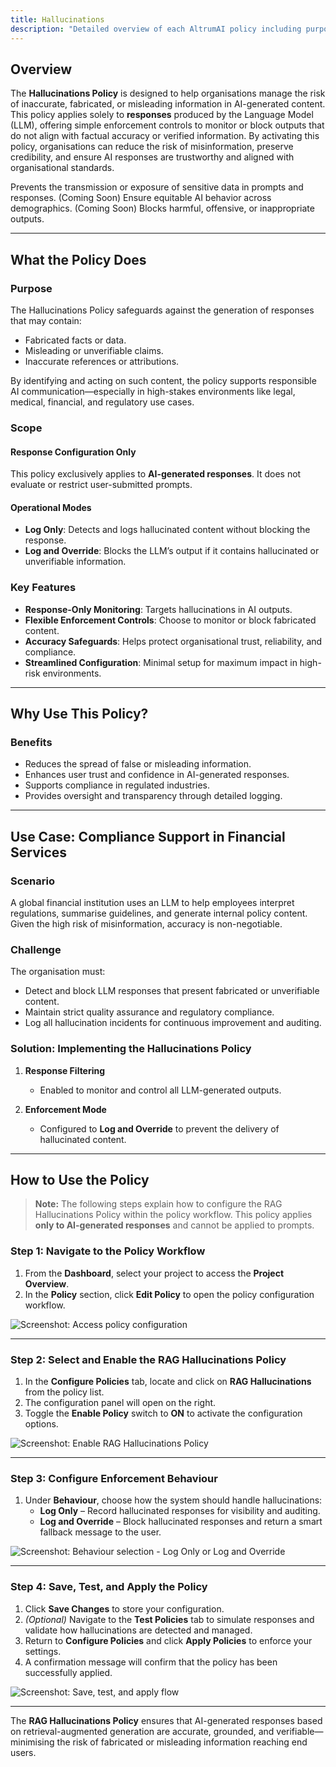 ```yaml
---
title: Hallucinations
description: "Detailed overview of each AltrumAI policy including purpose, features, and usage guidance."
---
```


## Overview

The **Hallucinations Policy** is designed to help organisations manage the risk of inaccurate, fabricated, or misleading information in AI-generated content. This policy applies solely to **responses** produced by the Language Model (LLM), offering simple enforcement controls to monitor or block outputs that do not align with factual accuracy or verified information.
By activating this policy, organisations can reduce the risk of misinformation, preserve credibility, and ensure AI responses are trustworthy and aligned with organisational standards.

<CardGroup cols={2}>
  <Card
    title="Data Privacy"
    icon="lock"
    href="#data-privacy-policy"
  >
    Prevents the transmission or exposure of sensitive data in prompts and responses.
  </Card>
  <Card
    title="Bias & Fairness"
    icon="balance-scale"
    href="#bias-and-fairness-policy"
  >
    (Coming Soon) Ensure equitable AI behavior across demographics.
  </Card>
  <Card
    title="Toxic Content"
    icon="radiation"
    href="#toxic-content-policy"
  >
    (Coming Soon) Blocks harmful, offensive, or inappropriate outputs.
  </Card>
</CardGroup>

---

## What the Policy Does

### Purpose

The Hallucinations Policy safeguards against the generation of responses that may contain:

- Fabricated facts or data.
- Misleading or unverifiable claims.
- Inaccurate references or attributions.

By identifying and acting on such content, the policy supports responsible AI communication—especially in high-stakes environments like legal, medical, financial, and regulatory use cases.

### Scope

#### Response Configuration Only

This policy exclusively applies to **AI-generated responses**. It does not evaluate or restrict user-submitted prompts.

#### Operational Modes

- **Log Only**: Detects and logs hallucinated content without blocking the response.
- **Log and Override**: Blocks the LLM’s output if it contains hallucinated or unverifiable information.

### Key Features

- **Response-Only Monitoring**: Targets hallucinations in AI outputs.
- **Flexible Enforcement Controls**: Choose to monitor or block fabricated content.
- **Accuracy Safeguards**: Helps protect organisational trust, reliability, and compliance.
- **Streamlined Configuration**: Minimal setup for maximum impact in high-risk environments.

---

## Why Use This Policy?

### Benefits

- Reduces the spread of false or misleading information.
- Enhances user trust and confidence in AI-generated responses.
- Supports compliance in regulated industries.
- Provides oversight and transparency through detailed logging.

---

## Use Case: Compliance Support in Financial Services

### Scenario

A global financial institution uses an LLM to help employees interpret regulations, summarise guidelines, and generate internal policy content. Given the high risk of misinformation, accuracy is non-negotiable.

### Challenge

The organisation must:

- Detect and block LLM responses that present fabricated or unverifiable content.
- Maintain strict quality assurance and regulatory compliance.
- Log all hallucination incidents for continuous improvement and auditing.

### Solution: Implementing the Hallucinations Policy

1. **Response Filtering**  
   - Enabled to monitor and control all LLM-generated outputs.

2. **Enforcement Mode**  
   - Configured to **Log and Override** to prevent the delivery of hallucinated content.

---

## How to Use the Policy

> **Note:** The following steps explain how to configure the RAG Hallucinations Policy within the policy workflow. This policy applies **only to AI-generated responses** and cannot be applied to prompts.

### Step 1: Navigate to the Policy Workflow

1. From the **Dashboard**, select your project to access the **Project Overview**.
2. In the **Policy** section, click **Edit Policy** to open the policy configuration workflow.

![Screenshot: Access policy configuration](#)

---

### Step 2: Select and Enable the RAG Hallucinations Policy

1. In the **Configure Policies** tab, locate and click on **RAG Hallucinations** from the policy list.
2. The configuration panel will open on the right.
3. Toggle the **Enable Policy** switch to **ON** to activate the configuration options.

![Screenshot: Enable RAG Hallucinations Policy](#)

---

### Step 3: Configure Enforcement Behaviour

1. Under **Behaviour**, choose how the system should handle hallucinations:
   - **Log Only** – Record hallucinated responses for visibility and auditing.
   - **Log and Override** – Block hallucinated responses and return a smart fallback message to the user.

![Screenshot: Behaviour selection - Log Only or Log and Override](#)

---

### Step 4: Save, Test, and Apply the Policy

1. Click **Save Changes** to store your configuration.
2. *(Optional)* Navigate to the **Test Policies** tab to simulate responses and validate how hallucinations are detected and managed.
3. Return to **Configure Policies** and click **Apply Policies** to enforce your settings.
4. A confirmation message will confirm that the policy has been successfully applied.

![Screenshot: Save, test, and apply flow](#)

---

The **RAG Hallucinations Policy** ensures that AI-generated responses based on retrieval-augmented generation are accurate, grounded, and verifiable—minimising the risk of fabricated or misleading information reaching end users.

